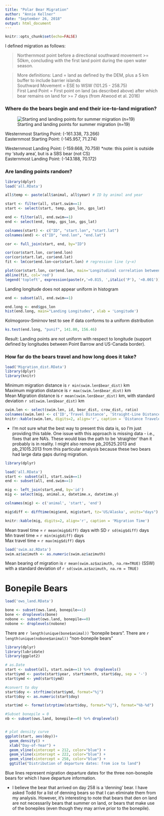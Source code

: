 ```yaml
---
title: "Polar Bear Migration"
author: "Annie Kellner"
date: "September 26, 2018"
output: html_document
---
```

```r
knitr::opts_chunk$set(echo=FALSE)
```

I defined migration as follows:

> Northernmost point before a directional southward movement >= 50km, concluding with the first land point during the open water season. 

> More definitions:
> Land = land as defined by the DEM, plus a 5 km buffer to include barrier islands <br>
> Southward Movement = ESE to WSW (101.25 - 258.75) <br>
> First Land Point = First point on land (as described above) after which bear remains on land for >= 7 days (from Atwood et al. 2016)

### Where do the bears begin and end their ice-to-land migration?

![Starting and landing points for summer migration (n=19)](map_migration.png)

Westernmost Starting Point: (-161.338, 73.266) <br>
Easternmost Starting Point: (-145.957, 71.274) <br>

Westernmost Landing Point: (-159.668, 70.759) *note: this point is outside my 'study area', but is a SBS bear (not CS) <br>
Easternmost Landing Point: (-143.188, 70.172) <br>

### Are landing points random? 

```r
library(dplyr)
load('all.RData')

all$temp <- paste(all$animal, all$year) # ID by animal and year

start <- filter(all, start.swim==1)
start <- select(start, temp, gps_lon, gps_lat)

end <- filter(all, end.swim==1)
end <- select(end, temp, gps_lon, gps_lat)

colnames(start) <- c("ID", "start.lon", "start.lat")
colnames(end) <- c("ID", "end.lon", "end.lat")

cor <- full_join(start, end, by="ID")

cor(cor$start.lon, cor$end.lon)
cor(cor$start.lat, cor$end.lat)
fit <- lm(cor$end.lon~cor$start.lon) # regression line (y~x)

plot(cor$start.lon, cor$end.lon, main='Longitudinal correlation between starting and landing', xlab = 'Starting Longitude', ylab = 'Landing Longitude', pch=19)
abline(fit, col='red')
legend('topleft', expression(paste(r,'=0.815, ',italic('P'), '<0.001')))
```

Landing longitude does not appear uniform in histogram

```r
end <- subset(all, end.swim==1)

end.long <- end$gps_lon
hist(end.long, main="Landing Longitudes", xlab = 'Longitude')
```

Kolmogorov-Smirnov test to see if data conforms to a uniform distribution

```r
ks.test(end.long, "punif", 141.00, 156.46)
```

Result: Landing points are not uniform with respect to longitude (support defined by longitudes between Point Barrow and US-Canada border).

### How far do the bears travel and how long does it take?

```r
load('Migration_dist.RData')
library(dplyr)
library(knitr)
```
Minimum migration distance is `r min(swim.len$bear_dist)` km <br>
Maximum migration distance is `r max(swim.len$bear_dist)` km <br>
Mean Migration distance is `r mean(swim.len$bear_dist)` km, with standard deviation `r sd(swim.len$bear_dist)` km <br>


```r
swim.len <- select(swim.len, id, bear_dist, crow_dist, ratio)
colnames(swim.len) <- c('ID','Travel Distance', 'Straight-Line Distance', 'Ratio')
knitr::kable(swim.len, digits=2, align='r', caption = 'Distance Traveled vs. Straight-Line Distance')
```



* I'm not sure what the best way to present this data is, so I'm just providing this table. One issue with this approach is missing data - i.e., fixes that are NA's. These would bias the path to be 'straighter' than it probably is in reality. I might also remove pb_20525.2013 and pb_21015.2013 from this particular analysis because these two bears had large data gaps during migration.

```r
library(dplyr)

load('all.RData')
start <- subset(all, start.swim==1)
end <- subset(all, end.swim==1)

mig <- left_join(start,end, by='id')
mig <- select(mig, animal.x, datetime.x, datetime.y)

colnames(mig) <- c('animal', 'start', 'end')

mig$diff <- difftime(mig$end, mig$start, tz='US/Alaska', units="days")
```
```r
knitr::kable(mig, digits=2, align='r', caption = 'Migration Time')
```

Mean travel time = `r mean(mig$diff)` days with SD `r sd(mig$diff)` days <br>
Min travel time = `r min(mig$diff)` days <br>
Max travel time = `r max(mig$diff)` days <br>

```r
load('swim.az.RData')
swim.az$azimuth <- as.numeric(swim.az$azimuth)
```

Mean bearing of migration is `r mean(swim.az$azimuth, na.rm=TRUE)` (SSW) with a standard deviation of `r sd(swim.az$azimuth, na.rm = TRUE)`

# Bonepile Bears


```r
load('ows_land.RData')

bone <- subset(ows.land, bonepile==1)
bone <- droplevels(bone)
nobone <- subset(ows.land, bonepile==0)
nobone <- droplevels(nobone)
```

There are `r length(unique(bone$animal))` "bonepile bears".
There are `r length(unique(nobone$animal))` "non-bonepile bears"

```r
library(dplyr)
library(lubridate)
library(ggplot2)

# as.Date 
start <- subset(all, start.swim==1) %>%  droplevels() 
start$ymd <- paste(start$year, start$month, start$day, sep = '-')
start$ymd <- ymd(start$ymd)

#convert to doy
start$doy <- strftime(start$ymd, format="%j")
start$doy <- as.numeric(start$doy)

start$md <- format(strptime(start$doy, format="%j"), format="%b-%d") 

#Subset bonepile = 0
nb <- subset(ows.land, bonepile==0) %>% droplevels()


# plot density curve
ggplot(start, aes(doy))+
  geom_density() +
  xlab("Day-of-Year") +
  geom_vline(xintercept = 212, color="blue") +
  geom_vline(xintercept = 222, color="blue") +
  geom_vline(xintercept = 258, color="blue") +
  ggtitle("Distribution of departure dates: from ice to land") 
```




Blue lines represent migration departure dates for the three non-bonepile bears for which I have departure information. 

* I believe the bear that arrived on day 258 is a 'denning' bear. I have asked Todd for a list of denning bears so that I can eliminate them from my analysis. However, it's interesting to note that bears that den on land are not necessarily bears that summer on land, or bears that make use of the bonepiles (even though they may arrive prior to the bonepile).  

